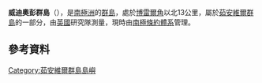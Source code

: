{{coord|63|0|S|55|49|W|display=title}}

'''威迪奧彭群島'''（{{lang-en|Wideopen Islands}}），是[[南極洲|南極洲]]的[[群島|群島]]，處於[[博雷爾角|博雷爾角]]以北13公里，屬於[[茹安維爾群島|茹安維爾群島]]的一部分，由[[英國|英國]]研究隊測量，現時由[[南極條約體系|南極條約體系]]管理。

==參考資料==
{{usgs-gazetteer}}

{{DEFAULTSORT:Wideopen Islands}}
[[Category:茹安維爾群島島嶼|Category:茹安維爾群島島嶼]]

{{JoinvilleIsland-geo-stub}}